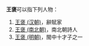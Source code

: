 '''王褒'''可以指下列人物：
# [[王褒_(汉朝)|王褒 (汉朝)]]，辭賦家
# [[王褒_(南北朝)|王褒 (南北朝)]]，南北朝詩人
# [[王褒_(明朝)|王褒 (明朝)]]，閩中十才子之一

{{Disambiguation|Bao褒|Cat=二字王姓人名消歧义}}